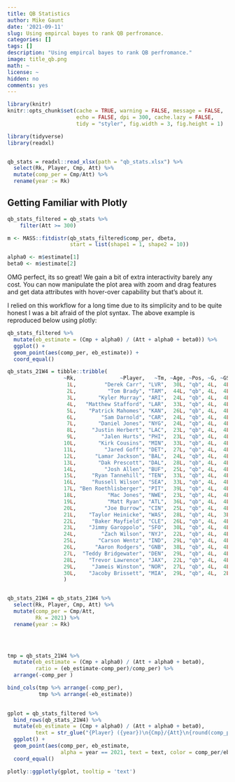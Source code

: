 ```yaml
---
title: QB Statistics
author: Mike Gaunt
date: '2021-09-11'
slug: Using empircal bayes to rank QB perfromance.
categories: []
tags: []
description: "Using empircal bayes to rank QB perfromance."
image: title_qb.png
math: ~
license: ~
hidden: no
comments: yes
---
```


```r
library(knitr)
knitr::opts_chunk$set(cache = TRUE, warning = FALSE, message = FALSE, 
                      echo = FALSE, dpi = 300, cache.lazy = FALSE,
                      tidy = "styler", fig.width = 3, fig.height = 1)
```

<!--#library set-up=============================================================
#~~~~~~~~~~~~~~~~~~~~~~~~~~~~~~~~~~~~~~~~~~~~~~~~~~~~~~~~~~~~~~~~~~~~~~~~~~~~~~~
#content in this section should be removed if in production - ok for dev -->
```r
library(tidyverse)
library(readxl)
```

<!--#source helpers/utilities===================================================
#~~~~~~~~~~~~~~~~~~~~~~~~~~~~~~~~~~~~~~~~~~~~~~~~~~~~~~~~~~~~~~~~~~~~~~~~~~~~~~~
#content in this section should be removed if in production - ok for dev -->


<!--#source data================================================================
#~~~~~~~~~~~~~~~~~~~~~~~~~~~~~~~~~~~~~~~~~~~~~~~~~~~~~~~~~~~~~~~~~~~~~~~~~~~~~~~
#content in this section should be removed if in production - ok for dev 
#area to upload data with and to perform initial munging
#please add test data here so that others may use/unit test these scripts -->
```r

```


<!--#SECTION NAME===============================================================
#use this header to make demarcations/section in code [delete this line]
#short desctitle_qbription -->

<!-- ![](title_qb.png) -->

```r
qb_stats = readxl::read_xlsx(path = "qb_stats.xlsx") %>%
  select(Rk, Player, Cmp, Att) %>%  
  mutate(comp_per = Cmp/Att) %>%  
  rename(year := Rk)
```

## Getting Familiar with Plotly

```r
qb_stats_filtered = qb_stats %>%
    filter(Att >= 300)

m <- MASS::fitdistr(qb_stats_filtered$comp_per, dbeta,
                    start = list(shape1 = 1, shape2 = 10))

alpha0 <- m$estimate[1]
beta0 <- m$estimate[2]
```

OMG perfect, its so great! We gain a bit of extra interactivity barely any cost. You can now manipulate the plot area with zoom and drag features and get data attributes with hover-over capability but that's about it.

I relied on this workflow for a long time due to its simplicity and to be quite honest I was a bit afraid of the plot syntax. The above example is reproduced below using plotly: 

```r
qb_stats_filtered %>% 
  mutate(eb_estimate = (Cmp + alpha0) / (Att + alpha0 + beta0)) %>%  
  ggplot() + 
  geom_point(aes(comp_per, eb_estimate)) +
  coord_equal()
```

```r
qb_stats_21W4 = tibble::tribble(
                  ~Rk,              ~Player,   ~Tm, ~Age, ~Pos, ~G, ~GS, ~Cmp, ~Att,  ~Yds,  ~IAY, ~`IAY/PA`, ~CAY, ~`CAY/Cmp`, ~`CAY/PA`, ~YAC, ~`YAC/Cmp`,
                   1L,         "Derek Carr", "LVR",  30L, "qb", 4L,  4L, 109L, 170L, 1399L, 1558L,       9.2, 830L,        7.6,       4.9, 569L,        5.2,
                   2L,          "Tom Brady", "TAM",  44L, "qb", 4L,  4L, 119L, 184L, 1356L, 1631L,       8.9, 740L,        6.2,         4, 616L,        5.2,
                   3L,       "Kyler Murray", "ARI",  24L, "qb", 4L,  4L, 102L, 134L, 1273L, 1051L,       7.8, 648L,        6.4,       4.8, 625L,        6.1,
                   4L,   "Matthew Stafford", "LAR",  33L, "qb", 4L,  4L,  92L, 135L, 1222L, 1159L,       8.6, 645L,          7,       4.8, 577L,        6.3,
                   5L,    "Patrick Mahomes", "KAN",  26L, "qb", 4L,  4L, 102L, 141L, 1218L, 1186L,       8.4, 608L,          6,       4.3, 610L,          6,
                   6L,        "Sam Darnold", "CAR",  24L, "qb", 4L,  4L,  99L, 146L, 1189L, 1163L,         8, 581L,        5.9,         4, 608L,        6.1,
                   7L,       "Daniel Jones", "NYG",  24L, "qb", 4L,  4L,  96L, 144L, 1184L, 1278L,       8.9, 742L,        7.7,       5.2, 442L,        4.6,
                   8L,     "Justin Herbert", "LAC",  23L, "qb", 4L,  4L, 113L, 164L, 1178L, 1128L,       6.9, 621L,        5.5,       3.8, 557L,        4.9,
                   9L,        "Jalen Hurts", "PHI",  23L, "qb", 4L,  4L,  96L, 145L, 1167L, 1034L,       7.1, 454L,        4.7,       3.1, 713L,        7.4,
                  10L,       "Kirk Cousins", "MIN",  33L, "qb", 4L,  4L, 108L, 157L, 1121L, 1009L,       6.4, 580L,        5.4,       3.7, 541L,          5,
                  11L,         "Jared Goff", "DET",  27L, "qb", 4L,  4L, 110L, 161L, 1100L, 1045L,       6.5, 445L,          4,       2.8, 655L,          6,
                  12L,      "Lamar Jackson", "BAL",  24L, "qb", 4L,  4L,  75L, 124L, 1077L, 1438L,      11.6, 697L,        9.3,       5.6, 380L,        5.1,
                  13L,       "Dak Prescott", "DAL",  28L, "qb", 4L,  4L, 100L, 133L, 1066L,  890L,       6.7, 514L,        5.1,       3.9, 552L,        5.5,
                  14L,         "Josh Allen", "BUF",  25L, "qb", 4L,  4L,  99L, 156L, 1055L, 1456L,       9.3, 691L,          7,       4.4, 364L,        3.7,
                  15L,     "Ryan Tannehill", "TEN",  33L, "qb", 4L,  4L,  96L, 151L, 1054L, 1178L,       7.8, 568L,        5.9,       3.8, 486L,        5.1,
                  16L,     "Russell Wilson", "SEA",  33L, "qb", 4L,  4L,  79L, 109L, 1044L,  948L,       8.7, 500L,        6.3,       4.6, 544L,        6.9,
                  17L, "Ben Roethlisberger", "PIT",  39L, "qb", 4L,  4L, 109L, 170L, 1033L, 1185L,         7, 481L,        4.4,       2.8, 552L,        5.1,
                  18L,          "Mac Jones", "NWE",  23L, "qb", 4L,  4L, 112L, 160L, 1012L, 1185L,       7.4, 514L,        4.6,       3.2, 498L,        4.4,
                  19L,          "Matt Ryan", "ATL",  36L, "qb", 4L,  4L, 108L, 159L,  990L,  938L,       5.9, 474L,        4.4,         3, 516L,        4.8,
                  20L,         "Joe Burrow", "CIN",  25L, "qb", 4L,  4L,  78L, 107L,  988L,  831L,       7.8, 525L,        6.7,       4.9, 463L,        5.9,
                  21L,    "Taylor Heinicke", "WAS",  28L, "qb", 4L,  3L,  82L, 118L,  960L,  901L,       7.6, 476L,        5.8,         4, 484L,        5.9,
                  22L,     "Baker Mayfield", "CLE",  26L, "qb", 4L,  4L,  74L, 113L,  935L, 1067L,       9.4, 453L,        6.1,         4, 482L,        6.5,
                  23L,    "Jimmy Garoppolo", "SFO",  30L, "qb", 4L,  4L,  78L, 118L,  925L,  767L,       6.5, 440L,        5.6,       3.7, 485L,        6.2,
                  24L,        "Zach Wilson", "NYJ",  22L, "qb", 4L,  4L,  79L, 139L,  925L, 1252L,         9, 615L,        7.8,       4.4, 310L,        3.9,
                  25L,       "Carson Wentz", "IND",  29L, "qb", 4L,  4L,  88L, 138L,  920L,  927L,       6.7, 464L,        5.3,       3.4, 456L,        5.2,
                  26L,      "Aaron Rodgers", "GNB",  38L, "qb", 4L,  4L,  80L, 124L,  897L, 1199L,       9.7, 473L,        5.9,       3.8, 424L,        5.3,
                  27L,  "Teddy Bridgewater", "DEN",  29L, "qb", 4L,  4L,  80L, 111L,  892L, 1059L,       9.5, 540L,        6.8,       4.9, 352L,        4.4,
                  28L,    "Trevor Lawrence", "JAX",  22L, "qb", 4L,  4L,  81L, 142L,  873L, 1303L,       9.2, 550L,        6.8,       3.9, 323L,          4,
                  29L,     "Jameis Winston", "NOR",  27L, "qb", 4L,  4L,  55L,  86L,  613L,  657L,       7.6, 346L,        6.3,         4, 267L,        4.9,
                  30L,    "Jacoby Brissett", "MIA",  29L, "qb", 4L,  2L,  76L, 119L,  583L,  833L,         7, 386L,        5.1,       3.2, 197L,        2.6
                  )



```

```r
qb_stats_21W4 = qb_stats_21W4 %>%  
  select(Rk, Player, Cmp, Att) %>%  
  mutate(comp_per = Cmp/Att, 
         Rk = 2021) %>%  
  rename(year := Rk)


  
```

```r
tmp = qb_stats_21W4 %>% 
  mutate(eb_estimate = (Cmp + alpha0) / (Att + alpha0 + beta0), 
         ratio = (eb_estimate-comp_per)/comp_per) %>% 
  arrange(-comp_per )

bind_cols(tmp %>% arrange(-comp_per), 
          tmp %>% arrange(-eb_estimate)) 
          
```


```r
gplot = qb_stats_filtered %>% 
  bind_rows(qb_stats_21W4) %>% 
  mutate(eb_estimate = (Cmp + alpha0) / (Att + alpha0 + beta0), 
         text = str_glue("{Player} ({year})\n{Cmp}/{Att}\n{round(comp_per, 3)}/{round(eb_estimate, 3)}\n{round(comp_per/eb_estimate, 3)}")) %>% 
  ggplot() + 
  geom_point(aes(comp_per, eb_estimate, 
                 alpha = year == 2021, text = text, color = comp_per/eb_estimate)) +
  coord_equal()

plotly::ggplotly(gplot, tooltip = 'text')
```

